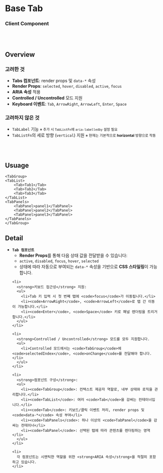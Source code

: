 
<Meta of={TabStories} />

# Base Tab

### Client Component

<br/>
<br/>

## Overview

<div style={{ display: "flex", gap: "32px", justifyContent: "space-between" }}>
  <div style={{ flex: 1 }}>
    <h3>고려한 것</h3>
    <ul>
      <li><strong>Tabs 컴포넌트</strong>: render props 및 <code>data-*</code> 속성</li>
      <li>
        <strong>Render Props</strong>: 
        <code>selected</code>, <code>hover</code>, 
        <code>disabled</code>, <code>active</code>, <code>focus</code>
      </li>
      <li><strong>ARIA 속성</strong> 적용</li>
      <li><strong>Controlled / Uncontrolled</strong> 모드 지원</li>
      <li>
        <strong>Keyboard 이벤트</strong>: 
        <code>Tab</code>, <code>ArrowRight</code>, 
        <code>ArrowLeft</code>, <code>Enter</code>, <code>Space</code>
      </li>
    </ul>
  </div>
  <div style={{ flex: 1 }}>
    <h3>고려하지 않은 것</h3>
    <ul>
      <li>
        <code>TabLabel</code> 기능  
        <small>※ 추가 시 <code>TabListFn</code>에 <code>aria-labelledby</code> 설정 필요</small>
      </li>
      <li>
        <code>TabListFn</code>의 세로 방향 (<code>vertical</code>) 지원  
        <small>※ 현재는 기본적으로 <strong>horizontal</strong> 방향으로 작동</small>
      </li>
    </ul>
  </div>
</div>

<br/>
<br/>

## Usuage
```tsx
<TabGroup>
<TabList>
    <Tab>Tab1</Tab>
    <Tab>Tab2</Tab>
    <Tab>Tab3</Tab>
</TabList>
<TabPanels>
    <TabPanel>panel1</TabPanel>
    <TabPanel>panel2</TabPanel>
    <TabPanel>panel3</TabPanel>
</TabPanels>
</TabGroup>
```

## Detail
<div style={{ display: "flex", flexDirection: "column", gap: "50px" }}>
  <ul>
    <li>
      <strong><code>Tab 컴포넌트</code></strong>
      <ul>
        <li><strong>Render Props</strong>를 통해 다음 상태 값을 전달받을 수 있습니다:</li>
        <li><code>active</code>, <code>disabled</code>, <code>focus</code>, <code>hover</code>, <code>selected</code></li>
        <li>
            상태에 따라 자동으로 부여되는 <code>data-*</code> 속성을 기반으로 
            <strong>CSS 스타일링</strong>이 가능합니다.
        </li>
      </ul>      
    </li>


    <li>
      <strong>키보드 접근성</strong> 지원:
      <ul>
        <li>Tab 키 입력 시 첫 번째 탭에 <code>focus</code>가 이동됩니다.</li>
        <li><code>ArrowRight</code>, <code>ArrowLeft</code>로 탭 간 이동이 가능합니다.</li>
        <li><code>Enter</code>, <code>Space</code> 키로 패널 렌더링을 트리거합니다.</li>
      </ul>
    </li>

    <li>
      <strong>Controlled / Uncontrolled</strong> 모드를 모두 지원합니다.
      <ul>
        <li>Controlled 모드에서는 <code>TabGroup</code>에 <code>selectedIndex</code>, <code>onChange</code>를 전달해야 합니다.</li>
      </ul>
    </li>

    <li>
      <strong>컴포넌트 구성</strong>:
      <ul>
        <li><code>TabGroup</code>: 컨텍스트 제공자 역할로, 내부 상태와 로직을 관리합니다.</li>
        <li><code>TabList</code>: 여러 <code>Tab</code>을 감싸는 컨테이너입니다.</li>
        <li><code>Tab</code>: 키보드/클릭 이벤트 처리, render props 및 <code>data-*</code> 속성 부여</li>
        <li><code>TabPanels</code>: 하나 이상의 <code>TabPanel</code>을 감싸는 컨테이너</li>
        <li><code>TabPanel</code>: 선택된 탭에 따라 콘텐츠를 렌더링하는 영역</li>
      </ul>
    </li>

    <li>
      각 컴포넌트는 시멘틱한 역할을 위한 <strong>ARIA 속성</strong>을 적절히 포함하고 있습니다.
    </li>
  </ul>
</div>